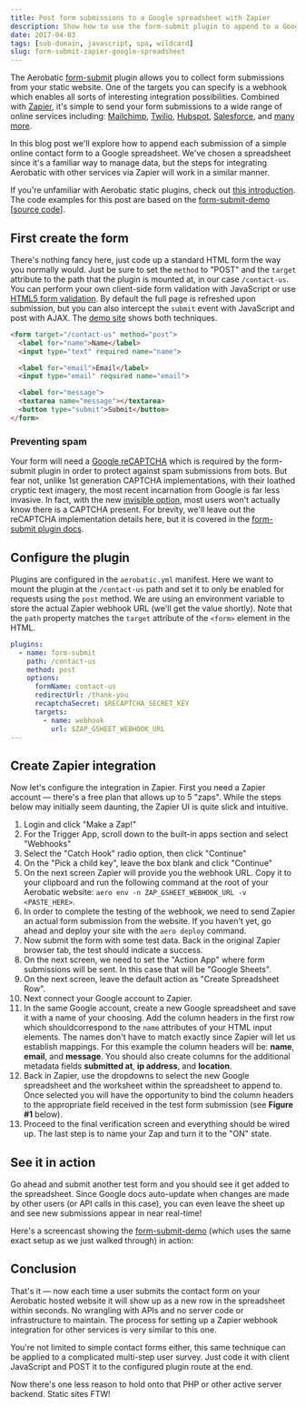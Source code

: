```yaml
---
title: Post form submissions to a Google spreadsheet with Zapier
description: Show how to use the form-submit plugin to append to a Google spreadsheet using Zapier
date: 2017-04-03
tags: [sub-domain, javascript, spa, wildcard]
slug: form-submit-zapier-google-spreadsheet
---
```



The Aerobatic [form-submit](/docs/plugins/form-submit/) plugin allows you to collect form submissions from your static website. One of the targets you can specify is a webhook which enables all sorts of interesting integration possibilities. Combined with [Zapier](https://zapier.com), it's simple to send your form submissions to a wide range of online services including: [Mailchimp](https://zapier.com/zapbook/zaps/1431/add-mailchimp-list-subscribers-from-a-webhook/), [Twilio](https://zapier.com/zapbook/zaps/1690/send-webhook-as-an-sms-message-with-twilio/), [Hubspot](https://zapier.com/zapbook/zaps/10642/make-hubspot-form-submissions-from-webhooks/), [Salesforce](https://zapier.com/zapbook/zaps/1751/add-a-new-salesforce-lead-from-a-webhook/), and [many more](https://zapier.com/zapbook/webhook/).

In this blog post we'll explore how to append each submission of a simple online contact form to a Google spreadsheet. We've chosen a spreadsheet since it's a familiar way to manage data, but the steps for integrating Aerobatic with other services via Zapier will work in a similar manner.

<MdxImage
  src="https://www.aerobatic.com/media/blog/form-submit-webhook-google-sheet.png"
  alt="Form to webhook to Google sheet"
/>

If you're unfamiliar with Aerobatic static plugins, check out [this introduction](/docs/configuration/#plugins). The code examples for this post are based on the [form-submit-demo](https://form-submit-demo.aerobaticapp.com) [[source code](https://github.com/aerobatic/form-submit-demo)].

## First create the form

There's nothing fancy here, just code up a standard HTML form the way you normally would. Just be sure to set the `method` to "POST" and the `target` attribute to the path that the plugin is mounted at, in our case `/contact-us`. You can perform your own client-side form validation with JavaScript or use [HTML5 form validation](http://www.the-art-of-web.com/html/html5-form-validation/). By default the full page is refreshed upon submission, but you can also intercept the `submit` event with JavaScript and post with AJAX. The [demo site](https://github.com/aerobatic/form-submit-demo) shows both techniques.

```html
<form target="/contact-us" method="post">
  <label for="name">Name</label>
  <input type="text" required name="name">

  <label for="email">Email</label>
  <input type="email" required name="email">

  <label for="message">
  <textarea name="message"></textarea>
  <button type="submit">Submit</button>
</form>
```

### Preventing spam

Your form will need a [Google reCAPTCHA](https://www.google.com/recaptcha/intro/) which is required by the form-submit plugin in order to protect against spam submissions from bots. But fear not, unlike 1st generation CAPTCHA implementations, with their loathed cryptic text imagery, the most recent incarnation from Google is far less invasive. In fact, with the new [invisible option](https://www.google.com/recaptcha/intro/invisible.html), most users won't actually know there is a CAPTCHA present. For brevity, we'll leave out the reCAPTCHA implementation details here, but it is covered in the [form-submit plugin docs](/docs/plugins/form-submit/).

## Configure the plugin

Plugins are configured in the `aerobatic.yml` manifest. Here we want to mount the plugin at the `/contact-us` path and set it to only be enabled for requests using the `post` method. We are using an environment variable to store the actual Zapier webhook URL (we'll get the value shortly). Note that the `path` property matches the `target` attribute of the `<form>` element in the HTML.

```yaml
plugins:
  - name: form-submit
    path: /contact-us
    method: post
    options:
      formName: contact-us
      redirectUrl: /thank-you
      recaptchaSecret: $RECAPTCHA_SECRET_KEY
      targets:
        - name: webhook
          url: $ZAP_GSHEET_WEBHOOK_URL
---

```

## Create Zapier integration

Now let's configure the integration in Zapier. First you need a Zapier account &mdash; there's a free plan that allows up to 5 "zaps". While the steps below may initially seem daunting, the Zapier UI is quite slick and intuitive.

1. Login and click "Make a Zap!"
2. For the Trigger App, scroll down to the built-in apps section and select "Webhooks"
3. Select the "Catch Hook" radio option, then click "Continue"
4. On the "Pick a child key", leave the box blank and click "Continue"
5. On the next screen Zapier will provide you the webhook URL. Copy it to your clipboard and run the following command at the root of your Aerobatic website: `aero env -n ZAP_GSHEET_WEBHOOK_URL -v <PASTE_HERE>`.
6. In order to complete the testing of the webhook, we need to send Zapier an actual form submission from the website. If you haven't yet, go ahead and deploy your site with the `aero deploy` command.
7. Now submit the form with some test data. Back in the original Zapier browser tab, the test should indicate a success.
8. On the next screen, we need to set the "Action App" where form submissions will be sent. In this case that will be "Google Sheets".
9. On the next screen, leave the default action as "Create Spreadsheet Row".
10. Next connect your Google account to Zapier.
11. In the same Google account, create a new Google spreadsheet and save it with a name of your choosing. Add the column headers in the first row which shouldcorrespond to the `name` attributes of your HTML input elements. The names don't have to match exactly since Zapier will let us establish mappings. For this example the column headers will be: **name**, **email**, and **message**. You should also create columns for the additional metadata fields **submitted at**, **ip address**, and **location**.
12. Back in Zapier, use the dropdowns to select the new Google spreadsheet and the worksheet within the spreadsheet to append to. Once selected you will have the opportunity to bind the column headers to the appropriate field received in the test form submission (see **Figure #1** below).
13. Proceed to the final verification screen and everything should be wired up. The last step is to name your Zap and turn it to the "ON" state.

## See it in action

Go ahead and submit another test form and you should see it get added to the spreadsheet. Since Google docs auto-update when changes are made by other users (or API calls in this case), you can even leave the sheet up and see new submissions appear in near real-time!

Here's a screencast showing the [form-submit-demo](https://form-submit-demo.aerobaticapp.com) (which uses the same exact setup as we just walked through) in action:

<YouTube videoId="67ZL7pJ52bM" />

<MdxImage
  sreenshot
  src="https://www.aerobatic.com/media/blog/zapier-google-sheets-screenshot1.png"
  alt="Figure 1: Zapier Gooogle Sheets Row Setup"
/>

## Conclusion

That's it &mdash; now each time a user submits the contact form on your Aerobatic hosted website it will show up as a new row in the spreadsheet within seconds. No wrangling with APIs and no server code or infrastructure to maintain. The process for setting up a Zapier webhook integration for other services is very similar to this one.

You're not limited to simple contact forms either, this same technique can be applied to a complicated multi-step user survey. Just code it with client JavaScript and POST it to the configured plugin route at the end.

Now there's one less reason to hold onto that PHP or other active server backend. Static sites FTW!
